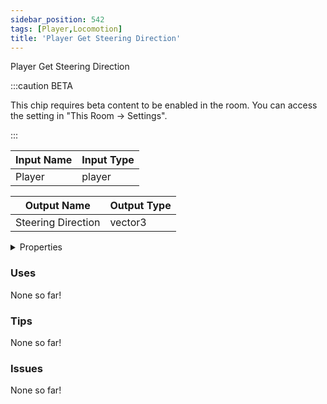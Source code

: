 ```yaml
---
sidebar_position: 542
tags: [Player,Locomotion]
title: 'Player Get Steering Direction'
---
```


Player Get Steering Direction

:::caution BETA

This chip requires beta content to be enabled in the room. You can access the setting in "This Room -> Settings".

:::




<EsbSvg />

| Input Name | Input Type |
|-----------|-----------|
| Player | player |

| Output Name | Output Type |
|-----------|-----------|
| Steering Direction | vector3 |


<details>
  <summary>Properties</summary>
  <div>
    <div>
    <table>
      <thead>
        <tr>
          <th>Is beta required?</th>
          <th>✅</th>
        </tr>
        <tr>
          <th>Is this chip a trolling risk?</th>
          <th>❌</th>
        </tr>
        <tr>
          <th>Is this chip a role assignment risk?</th>
          <th>❌</th>
        </tr>
        <tr>
          <th>Chip UUID</th>
          <th>119718a6-adb8-40b3-9e0c-b48dd5cb9ff3</th>
        </tr>
      </thead>
    </table>
    </div>
  </div>
</details>

### Uses

None so far!

### Tips

None so far!

### Issues

None so far!